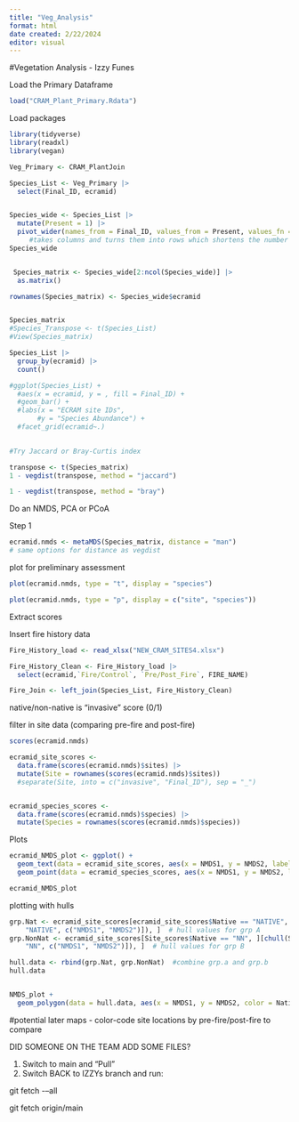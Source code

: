 ```yaml
---
title: "Veg_Analysis"
format: html
date created: 2/22/2024
editor: visual
---
```


#Vegetation Analysis - Izzy Funes

Load the Primary Dataframe

```r
load("CRAM_Plant_Primary.Rdata")
```

Load packages

```r
library(tidyverse)
library(readxl)
library(vegan)
```

```r
Veg_Primary <- CRAM_PlantJoin 

Species_List <- Veg_Primary |>
  select(Final_ID, ecramid)


Species_wide <- Species_List |> 
  mutate(Present = 1) |> 
  pivot_wider(names_from = Final_ID, values_from = Present, values_fn = sum, values_fill = 0)
     #takes columns and turns them into rows which shortens the number of rows (makes into dataframe format)
Species_wide


 Species_matrix <- Species_wide[2:ncol(Species_wide)] |> 
  as.matrix()

rownames(Species_matrix) <- Species_wide$ecramid


Species_matrix
#Species_Transpose <- t(Species_List) 
#View(Species_matrix)
```

```r
Species_List |>
  group_by(ecramid) |>
  count()
```

```r
#ggplot(Species_List) + 
  #aes(x = ecramid, y = , fill = Final_ID) +
  #geom_bar() + 
  #labs(x = "ECRAM site IDs", 
       #y = "Species Abundance") +
  #facet_grid(ecramid~.)
  
```

```r
#Try Jaccard or Bray-Curtis index

transpose <- t(Species_matrix)
1 - vegdist(transpose, method = "jaccard")

1 - vegdist(transpose, method = "bray")
```

Do an NMDS, PCA or PCoA

Step 1

```r
ecramid.nmds <- metaMDS(Species_matrix, distance = "man")
# same options for distance as vegdist


```

plot for preliminary assessment

```r
plot(ecramid.nmds, type = "t", display = "species")

plot(ecramid.nmds, type = "p", display = c("site", "species"))
```

Extract scores

Insert fire history data

```r
Fire_History_load <- read_xlsx("NEW_CRAM_SITES4.xlsx")

Fire_History_Clean <- Fire_History_load |>
  select(ecramid,`Fire/Control`, `Pre/Post_Fire`, FIRE_NAME)

Fire_Join <- left_join(Species_List, Fire_History_Clean)

```

native/non-native is "invasive" score (0/1)

filter in site data (comparing pre-fire and post-fire)

```r
scores(ecramid.nmds)

ecramid_site_scores <- 
  data.frame(scores(ecramid.nmds)$sites) |> 
  mutate(Site = rownames(scores(ecramid.nmds)$sites))  
  #separate(Site, into = c("invasive", "Final_ID"), sep = "_")


ecramid_species_scores <- 
  data.frame(scores(ecramid.nmds)$species) |>
  mutate(Species = rownames(scores(ecramid.nmds)$species))
```

Plots

```r
ecramid_NMDS_plot <- ggplot() + 
  geom_text(data = ecramid_site_scores, aes(x = NMDS1, y = NMDS2, label = Site, color = Site), cex = 3) + 
  geom_point(data = ecramid_species_scores, aes(x = NMDS1, y = NMDS2, label = Species))

ecramid_NMDS_plot
```

plotting with hulls

```r
grp.Nat <- ecramid_site_scores[ecramid_site_scores$Native == "NATIVE", ][chull(ecramid_site_scores[ecramid_site_scores$Native == 
    "NATIVE", c("NMDS1", "NMDS2")]), ]  # hull values for grp A
grp.NonNat <- ecramid_site_scores[Site_scores$Native == "NN", ][chull(Site_scores[Site_scores$Native == 
    "NN", c("NMDS1", "NMDS2")]), ]  # hull values for grp B

hull.data <- rbind(grp.Nat, grp.NonNat)  #combine grp.a and grp.b
hull.data


NMDS_plot + 
  geom_polygon(data = hull.data, aes(x = NMDS1, y = NMDS2, color = Native, fill = Native), alpha = 0.1)
```

#potential later maps - color-code site locations by pre-fire/post-fire to compare

DID SOMEONE ON THE TEAM ADD SOME FILES?

1.  Switch to main and "Pull"
2.  Switch BACK to IZZYs branch and run:

git fetch -–all

git fetch origin/main
